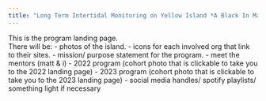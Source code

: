 ```yaml
---
title: "Long Term Intertidal Monitoring on Yellow Island *A Black In Marine Science X The Nature Conservancy Program*"
---
```


This is the program landing page.\
There will be: - photos of the island. - icons for each involved org
that link to their sites. - mission/ purpose statement for the
program. - meet the mentors (matt & i) - 2022 program (cohort photo that
is clickable to take you to the 2022 landing page) - 2023 program
(cohort photo that is clickable to take you to the 2023 landing page) -
social media handles/ spotify playlists/ something light if necessary

